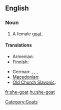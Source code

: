 ==English==

===Noun===
{{en-noun}}

# A female [[goat]].

====Translations====
{{trans-top|female goat}}
* Armenian: {{t+|hy|այծ|tr=ayç|sc=Armn|xs=Armenian}}
* Finnish: {{t+|fi|kuttu}}
{{trans-mid}}
* German: {{t+|de|Ziege|f}},  {{t+|de|Geiß|f}}, {{t+|de|Zicke|f}}, {{t-|de|Zibbe|f}}
* [[Macedonian]]: {{t-|mk|коза|f|tr=koza|sc=Cyrl|xs=Macedonian}}
* [[Old Church Slavonic]]: {{tø|cu|коза|f|tr=koza|sc=Cyrl|xs=Old Church Slavonic}}
{{trans-bottom}}

[[Category:Goats]]

[[fr:she-goat]]
[[hu:she-goat]]